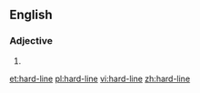 ==English==

===Adjective===
{{en-adj|head=[[hard]]-[[line]]|-}}

# {{alternative spelling of|hardline}}

[[et:hard-line]]
[[pl:hard-line]]
[[vi:hard-line]]
[[zh:hard-line]]